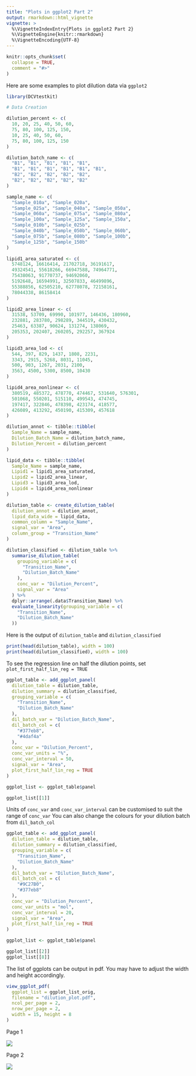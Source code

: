 ```yaml
---
title: "Plots in ggplot2 Part 2"
output: rmarkdown::html_vignette
vignette: >
  %\VignetteIndexEntry{Plots in ggplot2 Part 2}
  %\VignetteEngine{knitr::rmarkdown}
  %\VignetteEncoding{UTF-8}
---
```


```r
knitr::opts_chunk$set(
  collapse = TRUE,
  comment = "#>"
)
```

Here are some examples to plot dilution data via `ggplot2`

```r
library(DCVtestkit)

# Data Creation

dilution_percent <- c(
  10, 20, 25, 40, 50, 60,
  75, 80, 100, 125, 150,
  10, 25, 40, 50, 60,
  75, 80, 100, 125, 150
)

dilution_batch_name <- c(
  "B1", "B1", "B1", "B1", "B1",
  "B1", "B1", "B1", "B1", "B1", "B1",
  "B2", "B2", "B2", "B2", "B2",
  "B2", "B2", "B2", "B2", "B2"
)

sample_name <- c(
  "Sample_010a", "Sample_020a",
  "Sample_025a", "Sample_040a", "Sample_050a",
  "Sample_060a", "Sample_075a", "Sample_080a",
  "Sample_100a", "Sample_125a", "Sample_150a",
  "Sample_010b", "Sample_025b",
  "Sample_040b", "Sample_050b", "Sample_060b",
  "Sample_075b", "Sample_080b", "Sample_100b",
  "Sample_125b", "Sample_150b"
)

lipid1_area_saturated <- c(
  5748124, 16616414, 21702718, 36191617,
  49324541, 55618266, 66947588, 74964771,
  75438063, 91770737, 94692060,
  5192648, 16594991, 32507833, 46499896,
  55388856, 62505210, 62778078, 72158161,
  78044338, 86158414
)

lipid2_area_linear <- c(
  31538, 53709, 69990, 101977, 146436, 180960,
  232881, 283780, 298289, 344519, 430432,
  25463, 63387, 90624, 131274, 138069,
  205353, 202407, 260205, 292257, 367924
)

lipid3_area_lod <- c(
  544, 397, 829, 1437, 1808, 2231,
  3343, 2915, 5268, 8031, 11045,
  500, 903, 1267, 2031, 2100,
  3563, 4500, 5300, 8500, 10430
)

lipid4_area_nonlinear <- c(
  380519, 485372, 478770, 474467, 531640, 576301,
  501068, 550201, 515110, 499543, 474745,
  197417, 322846, 478398, 423174, 418577,
  426089, 413292, 450190, 415309, 457618
)

dilution_annot <- tibble::tibble(
  Sample_Name = sample_name,
  Dilution_Batch_Name = dilution_batch_name,
  Dilution_Percent = dilution_percent
)

lipid_data <- tibble::tibble(
  Sample_Name = sample_name,
  Lipid1 = lipid1_area_saturated,
  Lipid2 = lipid2_area_linear,
  Lipid3 = lipid3_area_lod,
  Lipid4 = lipid4_area_nonlinear
)

dilution_table <- create_dilution_table(
  dilution_annot = dilution_annot,
  lipid_data_wide = lipid_data,
  common_column = "Sample_Name",
  signal_var = "Area",
  column_group = "Transition_Name"
)

dilution_classified <- dilution_table %>%
  summarise_dilution_table(
    grouping_variable = c(
      "Transition_Name",
      "Dilution_Batch_Name"
    ),
    conc_var = "Dilution_Percent",
    signal_var = "Area"
  ) %>%
  dplyr::arrange(.data$Transition_Name) %>%
  evaluate_linearity(grouping_variable = c(
    "Transition_Name",
    "Dilution_Batch_Name"
  ))
```

Here is the output of `dilution_table` and `dilution_classified` 

```r
print(head(dilution_table), width = 100)
print(head(dilution_classified), width = 100)
```

To see the regression line on half the dilution points, set `plot_first_half_lin_reg = TRUE`

```r
ggplot_table <- add_ggplot_panel(
  dilution_table = dilution_table,
  dilution_summary = dilution_classified,
  grouping_variable = c(
    "Transition_Name",
    "Dilution_Batch_Name"
  ),
  dil_batch_var = "Dilution_Batch_Name",
  dil_batch_col = c(
    "#377eb8",
    "#4daf4a"
  ),
  conc_var = "Dilution_Percent",
  conc_var_units = "%",
  conc_var_interval = 50,
  signal_var = "Area",
  plot_first_half_lin_reg = TRUE
)

ggplot_list <- ggplot_table$panel
```

```r
ggplot_list[[1]]
```

Units of `conc_var` and `conc_var_interval` can be customised to suit the range of `conc_var`
You can also change the colours for your dilution batch from `dil_batch_col` 

```r
ggplot_table <- add_ggplot_panel(
  dilution_table = dilution_table,
  dilution_summary = dilution_classified,
  grouping_variable = c(
    "Transition_Name",
    "Dilution_Batch_Name"
  ),
  dil_batch_var = "Dilution_Batch_Name",
  dil_batch_col = c(
    "#9C27B0",
    "#377eb8"
  ),
  conc_var = "Dilution_Percent",
  conc_var_units = "mol",
  conc_var_interval = 20,
  signal_var = "Area",
  plot_first_half_lin_reg = TRUE
)

ggplot_list <- ggplot_table$panel
```

```r
ggplot_list[[2]]
ggplot_list[[8]]
```

The list of ggplots can be output in pdf. You may have to adjust the width and height accordingly.

```r
view_ggplot_pdf(
  ggplot_list = ggplot_list_orig,
  filename = "dilution_plot.pdf",
  ncol_per_page = 2,
  nrow_per_page = 2,
  width = 15, height = 8
)
```

Page 1

![](vignettes-pdfoutput1.png)

Page 2

![](vignettes-pdfoutput2.png)
